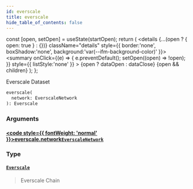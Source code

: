 ```yaml
---
id: everscale
title: everscale
hide_table_of_contents: false
---
```







  const [open, setOpen] = useState(startOpen);
  return (
    <details {...(open ? { open: true } : {})} className="details" style={{ border:'none', boxShadow:'none', background:'var(--ifm-background-color)' }}>
      <summary
        onClick={(e) => {
          e.preventDefault();
          setOpen((open) => !open);
        }}
        style={{ listStyle:'none' }}
      >
      {open ? dataOpen : dataClose}
      </summary>
      {open && children}
    </details>
  );
};








Everscale Dataset


```graphql
everscale(
  network: EverscaleNetwork
): Everscale
```




### Arguments

#### [<code style={{ fontWeight: 'normal' }}>everscale.<b>network</b></code>](#)<Bullet />[`EverscaleNetwork`](/docs/v1/graphql-reference/enums/everscale-network) <Badge class="badge badge--secondary" text="enum"/> 
> 
> 
> 
> 

### Type

#### [`Everscale`](/docs/v1/graphql-reference/objects/everscale) <Badge class="badge badge--secondary" text="object"/> 
> 
> 
> Everscale Chain
> 




